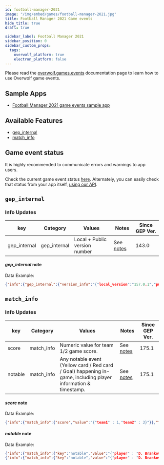 ```yaml
---
id: football-manager-2021
image: "/img/embed/games/football-manager-2021.jpg"
title: Football Manager 2021 Game events
hide_title: true
draft: true

sidebar_label: Football Manager 2021
sidebar_position: 0
sidebar_custom_props:
  tags:
    overwolf_platform: true
    electron_platform: false
---
```


<!-- GENERATED USING /scripts/generate.js -->

<head>
  <meta name="keywords" content="API for Football Manager 2021, Football Manager 2021 API, SDK for Football Manager 2021, Football Manager 2021 SDK"/>
</head>

<GameInfo gameId={21666} page="docs" />

Please read the [overwolf.games.events](../events) documentation page to learn how to use Overwolf game events.

## Sample Apps
* [Football Manager 2021 game events sample app](https://github.com/overwolf/events-sample-apps)

## Available Features

* [gep_internal](#gep_internal)
* [match_info](#match_info)

## Game event status

It is highly recommended to communicate errors and warnings to app users. 

Check the current game event status [here](/status/). Alternately, you can easily check that status from your app itself, [using our API](/topics/using-events/how-to-check-events-status-from-app).

## `gep_internal`

### Info Updates

key          | Category    | Values                    | Notes                 | Since GEP Ver. |
------------ | ------------| ------------------------- | --------------------- | ------------- | 
gep_internal | gep_internal| Local + Public version number|See [notes](#gep_internal-note)|   143.0       |

#### *gep_internal* note

Data Example:

```json
{"info":{"gep_internal":{"version_info":"{"local_version":"157.0.1","public_version":"157.0.1","is_updated":true}"}},"feature":"gep_internal"}
```

## `match_info`

### Info Updates

key          | Category    | Values                    | Notes                 | Since GEP Ver. |
------------ | ------------| ------------------------- | --------------------- | ------------- | 
score | match_info | Numeric value for team 1/2 game score. |See [notes](#score-note) |   175.1       |
notable | match_info | Any notable event (Yellow card / Red card / Goal) happening in-game, including player information & timestamp. |See [notes](#notable-note) |   175.1       |

#### *score* note

Data Example:

```json
{"info":{"match_info":{"score","value":"{"team1" : 1,"team2" : 3}"}},"feature":"match_info"}
```

#### *notable* note

Data Example:

```json
{"info":{"match_info":{"key":"notable","value":"{"player" : "D. Branković","action" : "YELLOW_CARD","time" : "17'"}"}},"feature":"match_info"}
{"info":{"match_info":{"key":"notable","value":"{"player" : "D. Branković","action" : "YELLOW_CARD","time" : "17'"},{"player" : "M. Jolović","action" : "YELLOW_CARD","time" : "29'"},{"player" : "N. Glišić","action" : "GOAL","time" : "47'"},{"player" : "N. Glišić","action" : "GOAL","time" : "58'"}},"feature":"match_info"}"}
```
